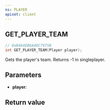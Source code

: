 ```yaml
---
ns: PLAYER
apiset: client
---
```

## GET_PLAYER_TEAM

```c
// 0xB464EB6A40C7975B
int GET_PLAYER_TEAM(Player player);
```

Gets the player's team.
Returns -1 in singleplayer.

## Parameters
* **player**:

## Return value